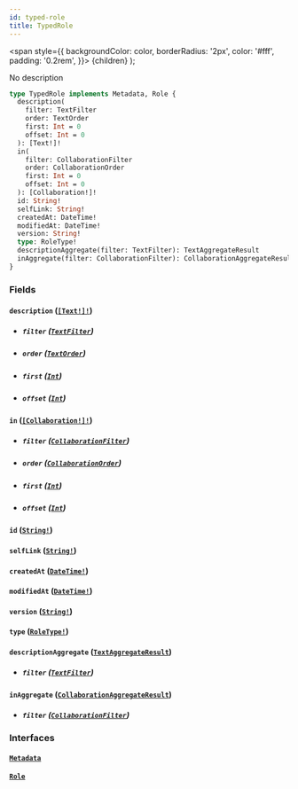 ```yaml
---
id: typed-role
title: TypedRole
---
```


<span
style={{
      backgroundColor: color,
      borderRadius: '2px',
      color: '#fff',
      padding: '0.2rem',
    }}>
{children}
</span>
);

No description

```graphql
type TypedRole implements Metadata, Role {
  description(
    filter: TextFilter
    order: TextOrder
    first: Int = 0
    offset: Int = 0
  ): [Text!]!
  in(
    filter: CollaborationFilter
    order: CollaborationOrder
    first: Int = 0
    offset: Int = 0
  ): [Collaboration!]!
  id: String!
  selfLink: String!
  createdAt: DateTime!
  modifiedAt: DateTime!
  version: String!
  type: RoleType!
  descriptionAggregate(filter: TextFilter): TextAggregateResult
  inAggregate(filter: CollaborationFilter): CollaborationAggregateResult
}
```

### Fields

#### `description` ([`[Text!]!`](/docs/schema/objects/text))

- ##### `filter` ([`TextFilter`](/docs/schema/inputs/text-filter))

- ##### `order` ([`TextOrder`](/docs/schema/inputs/text-order))

- ##### `first` ([`Int`](/docs/schema/scalars/int))

- ##### `offset` ([`Int`](/docs/schema/scalars/int))

#### `in` ([`[Collaboration!]!`](/docs/schema/objects/collaboration))

- ##### `filter` ([`CollaborationFilter`](/docs/schema/inputs/collaboration-filter))

- ##### `order` ([`CollaborationOrder`](/docs/schema/inputs/collaboration-order))

- ##### `first` ([`Int`](/docs/schema/scalars/int))

- ##### `offset` ([`Int`](/docs/schema/scalars/int))

#### `id` ([`String!`](/docs/schema/scalars/string))

#### `selfLink` ([`String!`](/docs/schema/scalars/string))

#### `createdAt` ([`DateTime!`](/docs/schema/scalars/date-time))

#### `modifiedAt` ([`DateTime!`](/docs/schema/scalars/date-time))

#### `version` ([`String!`](/docs/schema/scalars/string))

#### `type` ([`RoleType!`](/docs/schema/enums/role-type))

#### `descriptionAggregate` ([`TextAggregateResult`](/docs/schema/objects/text-aggregate-result))

- ##### `filter` ([`TextFilter`](/docs/schema/inputs/text-filter))

#### `inAggregate` ([`CollaborationAggregateResult`](/docs/schema/objects/collaboration-aggregate-result))

- ##### `filter` ([`CollaborationFilter`](/docs/schema/inputs/collaboration-filter))

### Interfaces

#### [`Metadata`](/docs/schema/interfaces/metadata)

#### [`Role`](/docs/schema/interfaces/role)
